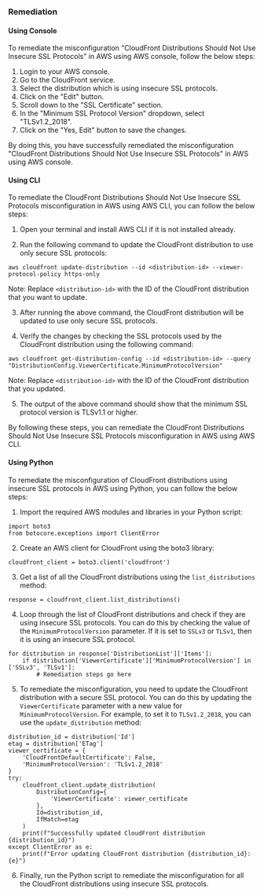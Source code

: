 ### Remediation

#### Using Console

To remediate the misconfiguration "CloudFront Distributions Should Not Use Insecure SSL Protocols" in AWS using AWS console, follow the below steps:

1. Login to your AWS console.
2. Go to the CloudFront service.
3. Select the distribution which is using insecure SSL protocols.
4. Click on the "Edit" button.
5. Scroll down to the "SSL Certificate" section.
6. In the "Minimum SSL Protocol Version" dropdown, select "TLSv1.2_2018".
7. Click on the "Yes, Edit" button to save the changes.

By doing this, you have successfully remediated the misconfiguration "CloudFront Distributions Should Not Use Insecure SSL Protocols" in AWS using AWS console.

#### Using CLI

To remediate the CloudFront Distributions Should Not Use Insecure SSL Protocols misconfiguration in AWS using AWS CLI, you can follow the below steps:

1. Open your terminal and install AWS CLI if it is not installed already.

2. Run the following command to update the CloudFront distribution to use only secure SSL protocols:

```
aws cloudfront update-distribution --id <distribution-id> --viewer-protocol-policy https-only
```

Note: Replace `<distribution-id>` with the ID of the CloudFront distribution that you want to update.

3. After running the above command, the CloudFront distribution will be updated to use only secure SSL protocols. 

4. Verify the changes by checking the SSL protocols used by the CloudFront distribution using the following command:

```
aws cloudfront get-distribution-config --id <distribution-id> --query "DistributionConfig.ViewerCertificate.MinimumProtocolVersion"
```

Note: Replace `<distribution-id>` with the ID of the CloudFront distribution that you updated.

5. The output of the above command should show that the minimum SSL protocol version is TLSv1.1 or higher. 

By following these steps, you can remediate the CloudFront Distributions Should Not Use Insecure SSL Protocols misconfiguration in AWS using AWS CLI.

#### Using Python

To remediate the misconfiguration of CloudFront distributions using insecure SSL protocols in AWS using Python, you can follow the below steps:

1. Import the required AWS modules and libraries in your Python script:

```
import boto3
from botocore.exceptions import ClientError
```

2. Create an AWS client for CloudFront using the boto3 library:

```
cloudfront_client = boto3.client('cloudfront')
```

3. Get a list of all the CloudFront distributions using the `list_distributions` method:

```
response = cloudfront_client.list_distributions()
```

4. Loop through the list of CloudFront distributions and check if they are using insecure SSL protocols. You can do this by checking the value of the `MinimumProtocolVersion` parameter. If it is set to `SSLv3` or `TLSv1`, then it is using an insecure SSL protocol.

```
for distribution in response['DistributionList']['Items']:
    if distribution['ViewerCertificate']['MinimumProtocolVersion'] in ['SSLv3', 'TLSv1']:
        # Remediation steps go here
```

5. To remediate the misconfiguration, you need to update the CloudFront distribution with a secure SSL protocol. You can do this by updating the `ViewerCertificate` parameter with a new value for `MinimumProtocolVersion`. For example, to set it to `TLSv1.2_2018`, you can use the `update_distribution` method:

```
distribution_id = distribution['Id']
etag = distribution['ETag']
viewer_certificate = {
    'CloudFrontDefaultCertificate': False,
    'MinimumProtocolVersion': 'TLSv1.2_2018'
}
try:
    cloudfront_client.update_distribution(
        DistributionConfig={
            'ViewerCertificate': viewer_certificate
        },
        Id=distribution_id,
        IfMatch=etag
    )
    print(f"Successfully updated CloudFront distribution {distribution_id}")
except ClientError as e:
    print(f"Error updating CloudFront distribution {distribution_id}: {e}")
```

6. Finally, run the Python script to remediate the misconfiguration for all the CloudFront distributions using insecure SSL protocols.

